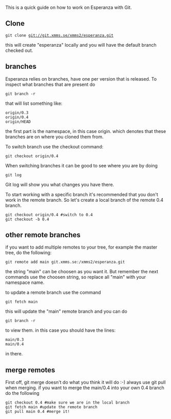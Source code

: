This is a quick guide on how to work on Esperanza with Git.


== Clone ==
 git clone git://git.xmms.se/xmms2/esperanza.git

this will create "esperanza" locally and you will have the default branch checked out.

== branches ==

Esperanza relies on branches, have one per version that is released. To inspect what branches that are present do

 git branch -r

that will list something like:

 origin/0.3
 origin/0.4
 origin/HEAD

the first part is the namespace, in this case origin. which denotes that these branches are on where you cloned them from.

To switch branch use the checkout command:

 git checkout origin/0.4

When switching branches it can be good to see where you are by doing

 git log

Git log will show you what changes you have there.

To start working with a specific branch it's recommended that you don't work in the remote branch. So let's create a local branch of the remote 0.4 branch.

 git checkout origin/0.4 #switch to 0.4
 git checkout -b 0.4

== other remote branches ==

if you want to add multiple remotes to your tree, for example the master tree, do the following:

 git remote add main git.xmms.se:/xmms2/esperanza.git

the string "main" can be choosen as you want it. But remember the next commands use the choosen string, so replace all "main" with your namespace name.

to update a remote branch use the command

 git fetch main

this will update the "main" remote branch and you can do

 git branch -r

to view them. in this case you should have the lines:
 
 main/0.3
 main/0.4

in there.

== merge remotes ==

First off, git merge doesn't do what you think it will do :-) always use git pull when merging. if you want to merge the main/0.4 into your own 0.4 branch do the following

 git checkout 0.4 #make sure we are in the local branch
 git fetch main #update the remote branch
 git pull main 0.4 #merge it!